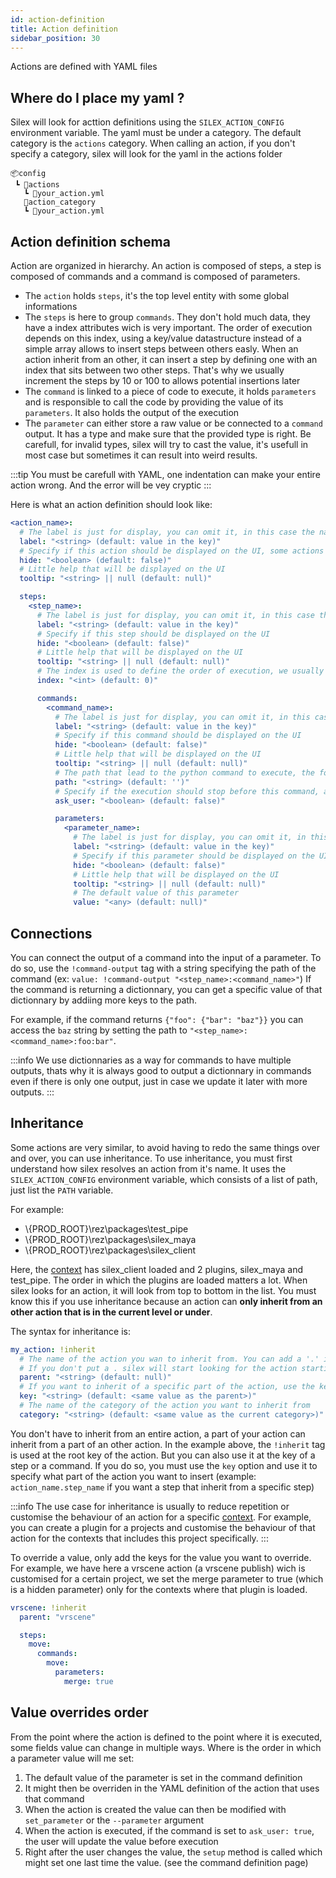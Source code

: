 ```yaml
---
id: action-definition
title: Action definition
sidebar_position: 30
---
```



Actions are defined with YAML files

## Where do I place my yaml ?

Silex will look for acttion definitions using the `SILEX_ACTION_CONFIG` environment variable.
The yaml must be under a category. The default category is the `actions` category. When calling an action, if you don't
specify a category, silex will look for the yaml in the actions folder

```
📦config
 ┗ 📂actions
   ┗ 📜your_action.yml
   📂action_category
   ┗ 📜your_action.yml
```

## Action definition schema

Action are organized in hierarchy. An action is composed of steps, a step is composed of commands and a command is composed of parameters.

- The `action` holds `steps`, it's the top level entity with some global informations
- The `steps` is here to group `commands`. They don't hold much data, they have a index attributes wich is very important. The order of execution depends on this index, using a key/value datastructure instead of a simple array allows to insert steps between others easly. When an action inherit from an other, it can insert a step by defining one with an index that sits between two other steps. That's why we usually increment the steps by 10 or 100 to allows potential insertions later
- The `command` is linked to a piece of code to execute, it holds `parameters` and is responsible to call the code by providing the value of its `parameters`. It also holds the output of the execution
- The `parameter` can either store a raw value or be connected to a `command` output. It has a type and make sure that the provided type is right. Be carefull, for invalid types, silex will try to cast the value, it's usefull in most case but sometimes it can result into weird results.

:::tip
You must be carefull with YAML, one indentation can make your entire action wrong. And the error will be vey cryptic
:::

Here is what an action definition should look like:

```yml
<action_name>:
  # The label is just for display, you can omit it, in this case the name will be used (the key if this action)
  label: "<string> (default: value in the key)"
  # Specify if this action should be displayed on the UI, some actions don't need to have an interface with a pop up
  hide: "<boolean> (default: false)"
  # Little help that will be displayed on the UI
  tooltip: "<string> || null (default: null)"

  steps:
    <step_name>:
      # The label is just for display, you can omit it, in this case the name will be used (the key if this step)
      label: "<string> (default: value in the key)"
      # Specify if this step should be displayed on the UI
      hide: "<boolean> (default: false)"
      # Little help that will be displayed on the UI
      tooltip: "<string> || null (default: null)"
      # The index is used to define the order of execution, we usually increment 10 by 10 to be able to insert steps later if an other action inherit from this one
      index: "<int> (default: 0)"

      commands:
        <command_name>:
          # The label is just for display, you can omit it, in this case the name will be used (the key if this command)
          label: "<string> (default: value in the key)"
          # Specify if this command should be displayed on the UI
          hide: "<boolean> (default: false)"
          # Little help that will be displayed on the UI
          tooltip: "<string> || null (default: null)"
          # The path that lead to the python command to execute, the format is like a regular python import (ex: 'silex_plugin.commands.my_command.MyCommand'). See the Command definition page for more informations, see the command definition page)
          path: "<string> (default: '')"
          # Specify if the execution should stop before this command, and prompt the user for any parameter modifications
          ask_user: "<boolean> (default: false)"

          parameters:
            <parameter_name>:
              # The label is just for display, you can omit it, in this case the name will be used (the key if this parameter)
              label: "<string> (default: value in the key)"
              # Specify if this parameter should be displayed on the UI
              hide: "<boolean> (default: false)"
              # Little help that will be displayed on the UI
              tooltip: "<string> || null (default: null)"
              # The default value of this parameter
              value: "<any> (default: null)"
```

## Connections

You can connect the output of a command into the input of a parameter. To do so, use the `!command-output` tag
with a string specifying the path of the command (ex: `value: !command-output "<step_name>:<command_name>"`)
If the command is returning a dictionnary, you can get a specific value of that dictionnary by addiing more keys to the path.

For example, if the command returns `{"foo": {"bar": "baz"}}` you can access the `baz` string by setting the path to `"<step_name>:<command_name>:foo:bar"`.

:::info
We use dictionnaries as a way for commands to have multiple outputs, thats why it is always good to output a dictionnary in commands even if there
is only one output, just in case we update it later with more outputs.
:::

## Inheritance

Some actions are very similar, to avoid having to redo the same things over and over, you can use inheritance. To use inheritance, you must first understand how silex
resolves an action from it's name. It uses the `SILEX_ACTION_CONFIG` environment variable, which consists of a list of path, just list the `PATH` variable.

For example:

- <span>\\{PROD_ROOT}\rez\packages\test_pipe</span>
- <span>\\{PROD_ROOT}\rez\packages\silex_maya</span>
- <span>\\{PROD_ROOT}\rez\packages\silex_client</span>

Here, the [context](./context.md) has silex_client loaded and 2 plugins, silex_maya and test_pipe. The order in which the plugins are loaded matters a lot. When silex looks for an action, it will look
from top to bottom in the list. You must know this if you use inheritance because an action can **only inherit from an other action that is in the current level or under**.

The syntax for inheritance is:

```yml
my_action: !inherit
  # The name of the action you wan to inherit from. You can add a '.' in front of the name if you want silex to start looking for actions at the current level
  # If you don't put a . silex will start looking for the action starting at the level under the current one.
  parent: "<string> (default: null)"
  # If you want to inherit of a specific part of the action, use the key to specify it
  key: "<string> (default: <same value as the parent>)"
  # The name of the category of the action you want to inherit from
  category: "<string> (default: <same value as the current category>)"
```

You don't have to inherit from an entire action, a part of your action can inherit from a part of an other action.
In the example above, the `!inherit` tag is used at the root key of the action. But you can also use it at the key of a step or a command.
If you do so, you must use the `key` option and use it to specify what part of the action you want to insert
(example: `action_name.step_name` if you want a step that inherit from a specific step)

:::info
The use case for inheritance is usually to reduce repetition or customise the behaviour of an action for a specific [context](./context.md). For example,
you can create a plugin for a projects and customise the behaviour of that action for the contexts that includes this project specifically.
:::

To override a value, only add the keys for the value you want to override. For example, we have here a vrscene action (a vrscene publish)
wich is customised for a certain project, we set the merge parameter to true (which is a hidden parameter) only for the contexts where that
plugin is loaded.

```yml
vrscene: !inherit
  parent: "vrscene"

  steps:
    move:
      commands:
        move:
          parameters:
            merge: true
```

## Value overrides order

From the point where the action is defined to the point where it is executed, some fields value can change in multiple ways. Where is the order in which a parameter value will me set:

1. The default value of the parameter is set in the command definition
2. It might then be overriden in the YAML definition of the action that uses that command
3. When the action is created the value can then be modified with `set_parameter` or the `--parameter` argument
4. When the action is executed, if the command is set to `ask_user: true`, the user will update the value before execution
5. Right after the user changes the value, the `setup` method is called which might set one last time the value. (see the command definition page)

